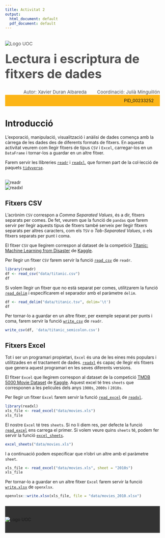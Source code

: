 ---
title: Activitat 2
output:
  html_document: default
  pdf_document: default
---



<!--Header-->
<div><div class="row" style="color: #4D4D4D;font-size: 15px;padding-bottom: 20px"><div class="col-md-7"><img src="http://materials.cv.uoc.edu/cdocent/common/img/logo-uoc.png" alt="Logo UOC" class="img-responsive" style="margin:20px 0px 0px"></div><div class="col-md-5"><h1 style="margin:15px 0px 0px;font-size: 40px;">Lectura i escriptura de fitxers de dades</h1><div style="text-align:left;margin-top: 5px;"></div></div></div>


<div class="row" style="color: #4D4D4D;font-size: 15px;padding-bottom: 20px background: #FCB517"><div style="text-align:right;">Autor: Xavier Duran Albareda <span style="margin-left: 30px;">Coordinació: Julià Minguillón</span></div></div>


<div class="row" style="background: #FCB517;padding: 10px 20px;"><div style="text-align:right;">PID_00233252 </div></div>


# Introducció

L'exporació, manipulació, visualització i anàlisi de dades comença amb la càrrega de les dades des de diferents formats de fitxers. En aquesta activitat veurem com llegir fitxers de tipus `CSV` i `Excel`, carregar-los en un `DataFrame` i tornar-los a guardar en un altre fitxer.

Farem servir les llibreries [`readr`](https://readr.tidyverse.org) i [`readxl`](https://readxl.tidyverse.org), que formen part de la col·lecció de paquets [`tidyverse`](https://tidyverse.org/).

<br><div class="row"><div class="col-sm-3"><img src="images/readr.png" alt="readr"></div><div class="col-sm-3"><img src="images/readxl.png" alt="readxl"></div>
</div>

## Fitxers CSV

L'acrònim `CSV` correspon a _Comma Separated Values_, és a dir, fitxers separats per comes. De fet, veurem que la funció de `pandas` que farem servir per llegir aquests tipus de fitxers també serveix per llegir fitxers separats per altres caracters, com els `TSV` o _Tab-Separated Values_, o els fitxers separats per punt i coma.

El fitxer `CSV` que llegirem correspon al dataset de la competició [Titanic: Machine Learning from Disaster](https://www.kaggle.com/c/titanic) de [Kaggle](https://www.kaggle.com/).

Per llegir un fitxer `CSV` farem servir la funció [`read_csv`](https://readr.tidyverse.org/reference/read_delim.html) de `readr`.

```{r}
library(readr)
df <- read_csv("data/titanic.csv")
df
```

Si volem llegir un fitxer que no està separat per comes, utilitzarem la funció [`read_delim`](https://readr.tidyverse.org/reference/read_delim.html) i especificarem el separador amb el paràmetre `delim`.

```{r}
df <- read_delim("data/titanic.tsv", delim='\t')
df
```

Per tornar-lo a guardar en un altre fitxer, per exemple separat per punts i coma, farem servir la funció [`write_csv`](https://readr.tidyverse.org/reference/write_delim.html) de `readr`.

```{r}
write_csv(df, 'data/titanic_semicolon.csv')
```

##  Fitxers Excel

Tot i ser un programari propietari, `Excel` és una de les eines més populars i utilitzades en el tractament de dades. [`readxl`](https://readxl.tidyverse.org/) és capaç de llegir els fitxers que genera aquest programari en les seves diferents versions. 

El fitxer `Excel` que llegirem correspon al dataset de la competició [TMDB 5000 Movie Dataset](https://www.kaggle.com/tmdb/tmdb-movie-metadata) de [Kaggle](https://www.kaggle.com/). Aquest excel té tres `sheets` que corresponen a les películes dels anys `1900s`, `2000s` i `2010s`.

Per llegir un fitxer `Excel` farem servir la funció [`read_excel`](https://readxl.tidyverse.org/reference/read_excel.html) de [`readxl`](https://readxl.tidyverse.org/).

```{r}
library(readxl)
xls_file <- read_excel("data/movies.xls")
xls_file
```

El nostre `Excel` té tres `sheets`. Si no li diem res, per defecte la funció [`read_excel`](https://readxl.tidyverse.org/reference/read_excel.html) ens carrega el primer. Si volem veure quins `sheets` té, podem fer servir la funció [`excel_sheets`](https://readxl.tidyverse.org/reference/excel_sheets.html).

```{r}
excel_sheets("data/movies.xls")
```

I a continuació podem especificar que n'obri un altre amb el paràmetre `sheet`.

```{r}
xls_file <- read_excel("data/movies.xls", sheet = "2010s")
xls_file
```

Per tornar-lo a guardar en un altre fitxer `Excel` farem servir la funció  [`write.xlsx`](https://rdrr.io/cran/openxlsx/man/write.xlsx.html) de `openxlsx`.

```{r}
openxlsx::write.xlsx(xls_file, file = "data/movies_2010.xlsx")
```

<!--Footer-->
 <div style="background: #333333;padding: 35px 0px;margin-top: 25px;"><div class="row"><div class="col-sm-12"><img src="http://materials.cv.uoc.edu/cdocent/common/img/logo-uoc-bottom.png" alt="Logo UOC" class="img-responsive" style="margin: 0 auto; display: block;"></div></div></div>
<!--/Footer-->

